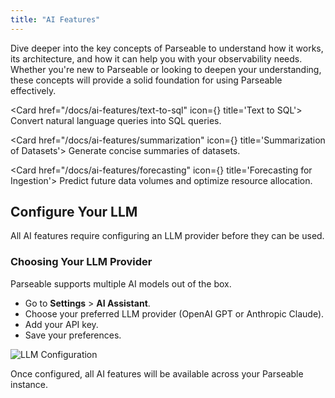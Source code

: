 ```yaml
---
title: "AI Features"
---
```



Dive deeper into the key concepts of Parseable to understand how it works, its architecture, and how it can help you with your observability needs. Whether you're new to Parseable or looking to deepen your understanding, these concepts will provide a solid foundation for using Parseable effectively.

<Cards>

<Card href="/docs/ai-features/text-to-sql" icon={<IconChartCohort className="text-purple-600" />} title='Text to SQL'>
Convert natural language queries into SQL queries.
</Card>

<Card href="/docs/ai-features/summarization" icon={<IconDirections className="text-purple-600" />} title='Summarization of Datasets'>
Generate concise summaries of datasets.
</Card>

<Card href="/docs/ai-features/forecasting" icon={<IconCloudDataConnection className="text-purple-600" />} title='Forecasting for Ingestion'>
Predict future data volumes and optimize resource allocation.
</Card>

</Cards>

## Configure Your LLM

<Callout type="info">
  All AI features require configuring an LLM provider before they can be used.
</Callout>

### Choosing Your LLM Provider

Parseable supports multiple AI models out of the box.

* Go to **Settings** > **AI Assistant**.
* Choose your preferred LLM provider (OpenAI GPT or Anthropic Claude).
* Add your API key.
* Save your preferences.

![LLM Configuration](../key-concepts/static/add-llm.png)

Once configured, all AI features will be available across your Parseable instance.

